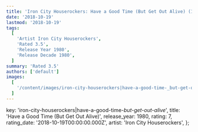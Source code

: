 ```yaml
---
title: 'Iron City Houserockers: Have a Good Time (But Get Out Alive) (1980)'
date: '2018-10-19'
lastmod: '2018-10-19'
tags:
  [
    'Artist Iron City Houserockers',
    'Rated 3.5',
    'Release Year 1980',
    'Release Decade 1980',
  ]
summary: 'Rated 3.5'
authors: ['default']
images:
  [
    '/content/images/iron-city-houserockers|have-a-good-time-_but-get-out-alive_.jpg',
  ]
---
```


  key: 'iron-city-houserockers|have-a-good-time-_but-get-out-alive_',
  title: 'Have a Good Time (But Get Out Alive)',
  release_year: 1980,
  rating: 7,
  rating_date: '2018-10-19T00:00:00.000Z',
  artist: 'Iron City Houserockers',
};

<MusicRating data={data} />
